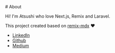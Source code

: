 <div class="p-10 prose">
# About

Hi! I'm Atsushi who love Next.js, Remix and Laravel.

This project created based on [remix-mdx] ❤️

- [LinkedIn]
- [Github]
- [Medium]

[remix-future-vite]: https://remix.run/docs/en/main/future/vite
[tailwind]: https://tailwindcss.com/
[tailwind-typography]: https://tailwindcss.com/docs/typography-plugin
[remix-mdx]: https://remix.run/docs/en/main/guides/mdx
[LinkedIn]: https://www.linkedin.com/in/atsushi-hatakeyama/
[Github]: https://github.com/atsushi729
[Medium]: https://medium.com/@dtianshan7

  </div>
